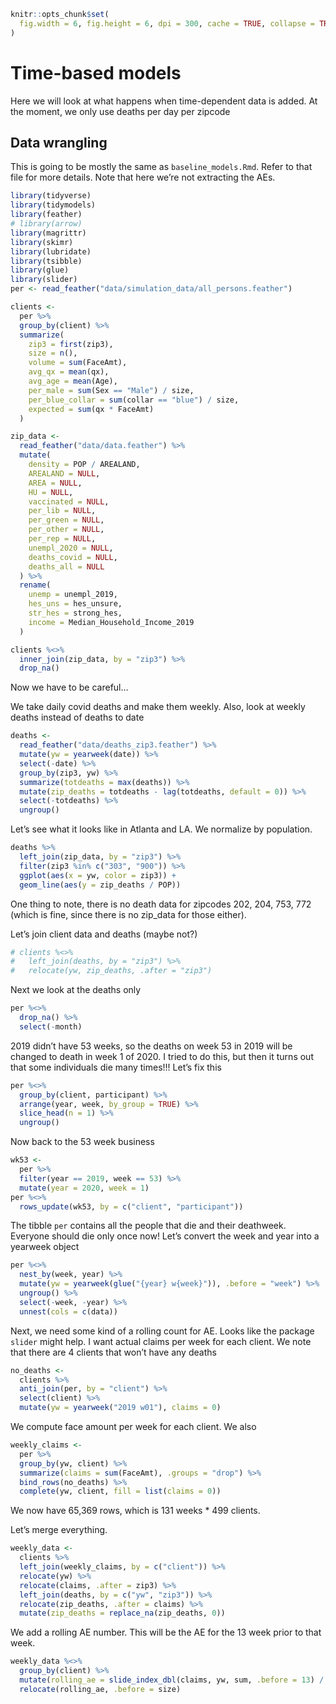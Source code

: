 ```r
knitr::opts_chunk$set(
  fig.width = 6, fig.height = 6, dpi = 300, cache = TRUE, collapse = TRUE
)
```

# Time-based models
Here we will look at what happens when time-dependent data is added. At the moment, we only use deaths per day per zipcode

## Data wrangling
This is going to be mostly the same as `baseline_models.Rmd`. Refer to that file for more details.
Note that here we're not extracting the AEs.
```r
library(tidyverse)
library(tidymodels)
library(feather)
# library(arrow)
library(magrittr)
library(skimr)
library(lubridate)
library(tsibble)
library(glue)
library(slider)
per <- read_feather("data/simulation_data/all_persons.feather")

clients <-
  per %>%
  group_by(client) %>%
  summarize(
    zip3 = first(zip3),
    size = n(),
    volume = sum(FaceAmt),
    avg_qx = mean(qx),
    avg_age = mean(Age),
    per_male = sum(Sex == "Male") / size,
    per_blue_collar = sum(collar == "blue") / size,
    expected = sum(qx * FaceAmt)
  )

zip_data <-
  read_feather("data/data.feather") %>%
  mutate(
    density = POP / AREALAND,
    AREALAND = NULL,
    AREA = NULL,
    HU = NULL,
    vaccinated = NULL,
    per_lib = NULL,
    per_green = NULL,
    per_other = NULL,
    per_rep = NULL,
    unempl_2020 = NULL,
    deaths_covid = NULL,
    deaths_all = NULL
  ) %>%
  rename(
    unemp = unempl_2019,
    hes_uns = hes_unsure,
    str_hes = strong_hes,
    income = Median_Household_Income_2019
  )

clients %<>%
  inner_join(zip_data, by = "zip3") %>%
  drop_na()
```

Now we have to be careful...

We take daily covid deaths and make them weekly.
Also, look at weekly deaths instead of deaths to date
```r
deaths <-
  read_feather("data/deaths_zip3.feather") %>%
  mutate(yw = yearweek(date)) %>%
  select(-date) %>%
  group_by(zip3, yw) %>%
  summarize(totdeaths = max(deaths)) %>%
  mutate(zip_deaths = totdeaths - lag(totdeaths, default = 0)) %>%
  select(-totdeaths) %>%
  ungroup()
```

Let's see what it looks like in Atlanta and LA. We normalize by population.
```r
deaths %>%
  left_join(zip_data, by = "zip3") %>%
  filter(zip3 %in% c("303", "900")) %>%
  ggplot(aes(x = yw, color = zip3)) +
  geom_line(aes(y = zip_deaths / POP))
```

One thing to note, there is no death data for zipcodes 202, 204, 753, 772 (which is fine, since there is no zip_data for those either).

Let's join client data and deaths (maybe not?)
```r
# clients %<>%
#   left_join(deaths, by = "zip3") %>%
#   relocate(yw, zip_deaths, .after = "zip3")
```

Next we look at the deaths only
```r
per %<>%
  drop_na() %>%
  select(-month)
```

2019 didn't have 53 weeks, so the deaths on week 53 in 2019 will be changed to death in week 1 of 2020.
I tried to do this, but then it turns out that some individuals die many times!!!
Let's fix this
```r
per %<>%
  group_by(client, participant) %>%
  arrange(year, week, by_group = TRUE) %>%
  slice_head(n = 1) %>%
  ungroup()
```

Now back to the 53 week business
```r
wk53 <-
  per %>%
  filter(year == 2019, week == 53) %>%
  mutate(year = 2020, week = 1)
per %<>%
  rows_update(wk53, by = c("client", "participant"))
```

The tibble `per` contains all the people that die and their deathweek. Everyone should die only once now! Let's convert the week and year into a yearweek object
```r
per %<>%
  nest_by(week, year) %>%
  mutate(yw = yearweek(glue("{year} w{week}")), .before = "week") %>%
  ungroup() %>%
  select(-week, -year) %>%
  unnest(cols = c(data))
```



Next, we need some kind of a rolling count for AE. Looks like the package `slider` might help.
I want actual claims per week for each client.
We note that there are 4 clients that won't have any deaths
```r
no_deaths <-
  clients %>%
  anti_join(per, by = "client") %>%
  select(client) %>%
  mutate(yw = yearweek("2019 w01"), claims = 0)
```

We compute face amount per week for each client. We also
```r
weekly_claims <-
  per %>%
  group_by(yw, client) %>%
  summarize(claims = sum(FaceAmt), .groups = "drop") %>%
  bind_rows(no_deaths) %>%
  complete(yw, client, fill = list(claims = 0))
```

We now have 65,369 rows, which is 131 weeks * 499 clients.

Let's merge everything.
```r
weekly_data <-
  clients %>%
  left_join(weekly_claims, by = c("client")) %>%
  relocate(yw) %>%
  relocate(claims, .after = zip3) %>%
  left_join(deaths, by = c("yw", "zip3")) %>%
  relocate(zip_deaths, .after = claims) %>%
  mutate(zip_deaths = replace_na(zip_deaths, 0))
```

We add a rolling AE number. This will be the AE for the 13 week prior to that week.
```r
weekly_data %<>%
  group_by(client) %>%
  mutate(rolling_ae = slide_index_dbl(claims, yw, sum, .before = 13) / (first(expected) / 4)) %>%
  relocate(rolling_ae, .before = size)
```

